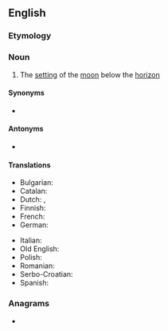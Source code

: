 ==English==

===Etymology===
{{compound|en|moon|set}}

===Noun===
{{en-noun|~}}

# The [[setting]] of the [[moon]] below the [[horizon]]

====Synonyms====
* {{l|en|moondown}}

====Antonyms====
* {{l|en|moonrise}}

====Translations====
{{trans-top|the setting of the moon below the horizon}}
* Bulgarian: {{t|bg|залез на Луната}}
* Catalan: {{t|ca|posta de lluna|f}}
* Dutch: {{t|nl|[[ondergang]] [[van]] [[de]] [[maan]]|m}}, {{t|nl|maansondergang}}
* Finnish: {{t|fi|[[kuu]]n [[lasku]]}}
* French: {{t|fr|coucher de lune|m}}
* German: {{t+|de|Monduntergang|m}}
{{trans-mid}}
* Italian: {{t|it|tramonto lunare|m}}
* Old English: {{t|ang|[[mōna|mōnan]] [[setlgang]]|m}}
* Polish: {{t+|pl|zachód księżyca|m}}
* Romanian: {{t|ro|apus de lună|n}}
* Serbo-Croatian: {{t|sh|zalazak meseca}}
* Spanish: {{t|es|puesta de la luna|f}}
{{trans-bottom}}

===Anagrams===
* {{anagrams|en|a=emnoost|moonets}}